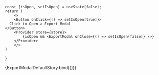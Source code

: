 

<Meta title='ExportModal' component={ExportModal}/>

	const [isOpen, setIsOpen] = useState(false);
	return (
		<>
		<Button onClick={() => setIsOpen(true)}>
      Click to Open a Export Modal
    </Button>
		<Provider store={store}>
			{isOpen && <ExportModal onClose={() => setIsOpen(false)} />}
		</Provider>
		</>
	)
}

<Canvas>
	<Story name='Default' >
		{ExportModalDefaultStory.bind({})}
	</Story>
</Canvas>